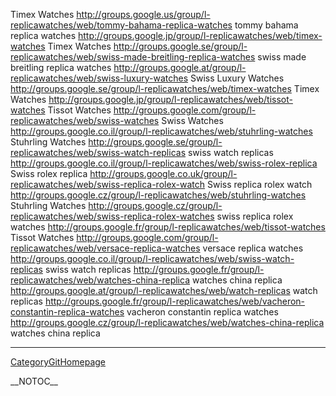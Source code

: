 Timex Watches http://groups.google.us/group/l-replicawatches/web/tommy-bahama-replica-watches tommy bahama replica watches
http://groups.google.jp/group/l-replicawatches/web/timex-watches Timex Watches
http://groups.google.se/group/l-replicawatches/web/swiss-made-breitling-replica-watches swiss made breitling replica watches
http://groups.google.at/group/l-replicawatches/web/swiss-luxury-watches Swiss Luxury Watches
http://groups.google.se/group/l-replicawatches/web/timex-watches Timex Watches
http://groups.google.jp/group/l-replicawatches/web/tissot-watches Tissot Watches
http://groups.google.com/group/l-replicawatches/web/swiss-watches Swiss Watches
http://groups.google.co.il/group/l-replicawatches/web/stuhrling-watches Stuhrling Watches
http://groups.google.se/group/l-replicawatches/web/swiss-watch-replicas swiss watch replicas
http://groups.google.co.il/group/l-replicawatches/web/swiss-rolex-replica Swiss rolex replica
http://groups.google.co.uk/group/l-replicawatches/web/swiss-replica-rolex-watch Swiss replica rolex watch
http://groups.google.cz/group/l-replicawatches/web/stuhrling-watches Stuhrling Watches
http://groups.google.cz/group/l-replicawatches/web/swiss-replica-rolex-watches swiss replica rolex watches
http://groups.google.fr/group/l-replicawatches/web/tissot-watches Tissot Watches
http://groups.google.com/group/l-replicawatches/web/versace-replica-watches versace replica watches
http://groups.google.co.il/group/l-replicawatches/web/swiss-watch-replicas swiss watch replicas
http://groups.google.fr/group/l-replicawatches/web/watches-china-replica watches china replica
http://groups.google.at/group/l-replicawatches/web/watch-replicas watch replicas
http://groups.google.fr/group/l-replicawatches/web/vacheron-constantin-replica-watches vacheron constantin replica watches
http://groups.google.cz/group/l-replicawatches/web/watches-china-replica watches china replica
----
[[CategoryGitHomepage]]

__NOTOC__